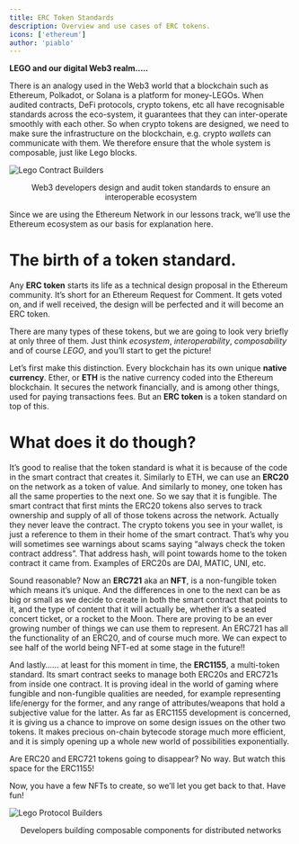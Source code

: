 ```yaml
---
title: ERC Token Standards
description: Overview and use cases of ERC tokens.
icons: ['ethereum']
author: 'piablo' 
---
```


**LEGO and our digital Web3 realm…..**


<LessonHeader title="What are token standards and why do we need them?" />

There is an analogy used in the Web3 world that a blockchain such as Ethereum, Polkadot, or Solana is a platform for money-LEGOs. When audited contracts, DeFi protocols, crypto tokens, etc all have recognisable standards across the eco-system, it guarantees that they can inter-operate smoothly with each other. So when crypto tokens are designed, we need to make sure the infrastructure on the blockchain, e.g. crypto *wallets* can communicate with them. We therefore ensure that the whole system is composable, just like Lego blocks.

![Lego Contract Builders](/assets/lessons/token-standards/LegoPair2.png)

<center>Web3 developers design and audit token standards to ensure an interoperable ecosystem</center> 

Since we are using the Ethereum Network in our lessons track, we’ll use the Ethereum ecosystem as our basis for explanation here.

# The birth of a token standard.

Any **ERC token** starts its life as a technical design proposal in the Ethereum community. It’s short for an Ethereum Request for Comment. It gets voted on, and if well received, the design will be perfected and it will become an ERC token. 

There are many types of these tokens, but we are going to look very briefly at only three of them. Just think *ecosystem*, *interoperability*, *composability* and of course *LEGO*, and you’ll start to get the picture!

Let’s first make this distinction. Every blockchain has its own unique **native currency**. Ether, or **ETH** is the native currency coded into the Ethereum blockchain. It secures the network financially, and is among other things, used for paying transactions fees. But an **ERC token** is a token standard on top of this.

# What does it do though? 

It’s good to realise that the token standard is what it is because of the code in the smart contract that creates it. Similarly to ETH, we can use an **ERC20** on the network as a token of value. And similarly to money, one token has all the same properties to the next one. So we say that it is fungible. The smart contract that first mints the ERC20 tokens also serves to track ownership and supply of all of those tokens across the network. Actually they never leave the contract. The crypto tokens you see in your wallet, is just a reference to them in their home of the smart contract. That’s why you will sometimes see warnings about scams saying “always check the token contract address”. That address hash, will point towards home to the token contract it came from. Examples of ERC20s are DAI, MATIC, UNI, etc.

Sound reasonable? Now an **ERC721** aka an **NFT**, is a non-fungible token which means it’s unique. And the differences in one to the next can be as big or small as we decide to create in both the smart contract that points to it, and the type of content that it will actually be, whether it’s a seated concert ticket, or a rocket to the Moon. There are proving to be an ever growing number of things we can use them to represent.  An ERC721 has all the functionality of an ERC20, and  of course much more. We can expect to see half of the world being NFT-ed at some stage in the future!!

And lastly…… at least for this moment in time, the **ERC1155**, a multi-token standard. Its smart contract seeks to manage both ERC20s and ERC721s from inside one contract. It is proving ideal in the world of gaming where fungible and non-fungible qualities are needed, for example representing life/energy for the former, and any range of attributes/weapons that hold a subjective value for the latter. As far as ERC1155 development is concerned, it is giving us a chance to improve on some design issues on the other two tokens. It makes precious on-chain bytecode storage much more efficient, and it is simply opening up a whole new world of possibilities exponentially. 

Are ERC20 and ERC721 tokens going to disappear? No way. But watch this space for the ERC1155!

Now, you have a few NFTs to create, so we’ll let you get back to that. Have fun!

![Lego Protocol Builders](/assets/lessons/token-standards/NFT.LegoBuilders2.png)

<center>Developers building composable components for distributed networks</center>